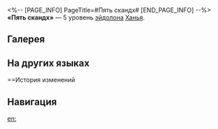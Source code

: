 <%-- [PAGE_INFO]
PageTitle=#Пять скандх#
[END_PAGE_INFO] --%>
{{Эйдолон Инфобокс
|Название         = Пять скандх
|Изображение      = Эйдолон Пять скандх.png
|Персонаж         = Ханья
|Уровень          = 5
|Длительность     = 
|Описание         = Уровень сверхспособности повышается на 2, максимальный уровень - 15. Уровень таланта повышается на 2, максимальный уровень - 15.
|Свойство1        = 
|Масштабирование1 = 
}}
'''«Пять скандх»''' — 5 уровень [[эйдолон]]а [[Ханья]].

==Галерея==
{{Галерея|position=left|captionalign=center
|Персонаж Ханья Эйдолон 5.png|Осколок Эйдолона
}}

==На других языках==
{{На других языках
|en   = Five Skandhas
|zhs  = 五阴
|zht  = 五陰
|ja   = {{Rubi|五陰|ごおん}}
|ko   = 오음(五陰)
|es   = Cinco agregados
|fr   = Cinq skandhas
|ru   = Пять скандх
|th   = Five Skandhas
|vi   = Ngũ Âm
|de   = Fünf Skandhas
|id   = Five Skandhas
|pt   = Cinco Skandhas
}}

==История изменений
{{История изменений|3.5}}

==Навигация==
{{Навык Навбокс|Ханья}}

[[en:]]